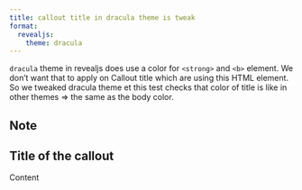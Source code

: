 ```yaml
---
title: callout title in dracula theme is tweak
format: 
  revealjs:
    theme: dracula
---
```


`dracula` theme in revealjs does use a color for `<strong>` and `<b>` element. We don't want that to apply on Callout title which are using this HTML element. 
So we tweaked dracula theme et this test checks that color of title is like in other themes => the same as the body color. 

## Note

::: {.callout-note}

## Title of the callout

Content

:::
